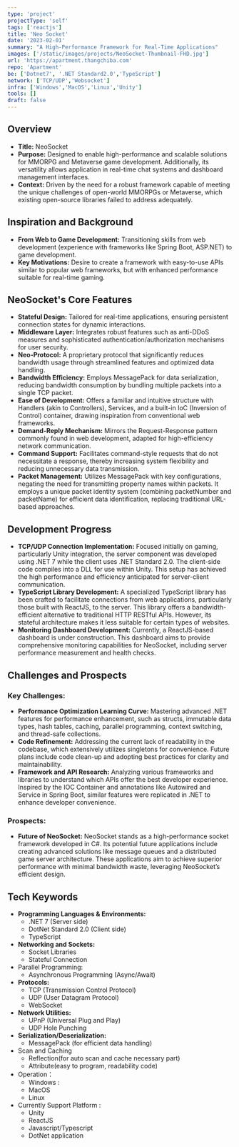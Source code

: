 ```yaml
---
type: 'project'
projectType: 'self'
tags: ['reactjs']
title: 'Neo Socket'
date: '2023-02-01'
summary: "A High-Performance Framework for Real-Time Applications"
images: ['/static/images/projects/NeoSocket-Thumbnail-FHD.jpg']
url: 'https://apartment.thangchiba.com'
repo: 'Apartment'
be: ['Dotnet7', '.NET Standard2.0','TypeScript']
network: ['TCP/UDP','Websocket']
infra: ['Windows','MacOS','Linux','Unity']
tools: []
draft: false
---
```



## **Overview**

- **Title:** NeoSocket
- **Purpose:** Designed to enable high-performance and scalable solutions for MMORPG and Metaverse game development. Additionally, its versatility allows application in real-time chat systems and dashboard management interfaces.
- **Context:** Driven by the need for a robust framework capable of meeting the unique challenges of open-world MMORPGs or Metaverse, which existing open-source libraries failed to address adequately.

## **Inspiration and Background**

- **From Web to Game Development:** Transitioning skills from web development (experience with frameworks like Spring Boot, ASP.NET) to game development.
- **Key Motivations:** Desire to create a framework with easy-to-use APIs similar to popular web frameworks, but with enhanced performance suitable for real-time gaming.

## **NeoSocket's Core Features**

- **Stateful Design:** Tailored for real-time applications, ensuring persistent connection states for dynamic interactions.
- **Middleware Layer:** Integrates robust features such as anti-DDoS measures and sophisticated authentication/authorization mechanisms for user security.
- **Neo-Protocol:** A proprietary protocol that significantly reduces bandwidth usage through streamlined features and optimized data handling.
- **Bandwidth Efficiency:** Employs MessagePack for data serialization, reducing bandwidth consumption by bundling multiple packets into a single TCP packet.
- **Ease of Development:** Offers a familiar and intuitive structure with Handlers (akin to Controllers), Services, and a built-in IoC (Inversion of Control) container, drawing inspiration from conventional web frameworks.
- **Demand-Reply Mechanism:** Mirrors the Request-Response pattern commonly found in web development, adapted for high-efficiency network communication.
- **Command Support:** Facilitates command-style requests that do not necessitate a response, thereby increasing system flexibility and reducing unnecessary data transmission.
- **Packet Management:** Utilizes MessagePack with key configurations, negating the need for transmitting property names within packets. It employs a unique packet identity system (combining packetNumber and packetName) for efficient data identification, replacing traditional URL-based approaches.

## **Development Progress**

- **TCP/UDP Connection Implementation:** Focused initially on gaming, particularly Unity integration, the server component was developed using .NET 7 while the client uses .NET Standard 2.0. The client-side code compiles into a DLL for use within Unity. This setup has achieved the high performance and efficiency anticipated for server-client communication.
- **TypeScript Library Development:** A specialized TypeScript library has been crafted to facilitate connections from web applications, particularly those built with ReactJS, to the server. This library offers a bandwidth-efficient alternative to traditional HTTP RESTful APIs. However, its stateful architecture makes it less suitable for certain types of websites.
- **Monitoring Dashboard Development:** Currently, a ReactJS-based dashboard is under construction. This dashboard aims to provide comprehensive monitoring capabilities for NeoSocket, including server performance measurement and health checks.

## **Challenges and Prospects**

### **Key Challenges:**

- **Performance Optimization Learning Curve:** Mastering advanced .NET features for performance enhancement, such as structs, immutable data types, hash tables, caching, parallel programming, context switching, and thread-safe collections.
- **Code Refinement:** Addressing the current lack of readability in the codebase, which extensively utilizes singletons for convenience. Future plans include code clean-up and adopting best practices for clarity and maintainability.
- **Framework and API Research:** Analyzing various frameworks and libraries to understand which APIs offer the best developer experience. Inspired by the IOC Container and annotations like Autowired and Service in Spring Boot, similar features were replicated in .NET to enhance developer convenience.

### **Prospects:**

- **Future of NeoSocket:** NeoSocket stands as a high-performance socket framework developed in C#. Its potential future applications include creating advanced solutions like message queues and a distributed game server architecture. These applications aim to achieve superior performance with minimal bandwidth waste, leveraging NeoSocket’s efficient design.

## Tech Keywords

- **Programming Languages & Environments:**
  - .NET 7 (Server side)
  - DotNet Standard 2.0 (Client side)
  - TypeScript
- **Networking and Sockets:**
  - Socket Libraries
  - Stateful Connection
- Parallel Programming:
  - Asynchronous Programming (Async/Await)
- **Protocols:**
  - TCP (Transmission Control Protocol)
  - UDP (User Datagram Protocol)
  - WebSocket
- **Network Utilities:**
  - UPnP (Universal Plug and Play)
  - UDP Hole Punching
- **Serialization/Deserialization:**
  - MessagePack (for efficient data handling)
- Scan and Caching
  - Reflection(for auto scan and cache necessary part)
  - Attribute(easy to program, readability code)
- Operation：
  - Windows :
  - MacOS
  - Linux
- Currently Support Platform :
  - Unity
  - ReactJS
  - Javascript/Typescript
  - DotNet application